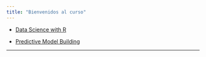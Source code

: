 ```yaml
---
title: "Bienvenidos al curso"
---
```




* [Data Science with R](https://stat-ata-asu.github.io/R_DS_BD2020/)

* [Predictive Model Building](https://stat-ata-asu.github.io/PredictiveModelBuilding/)



* * *